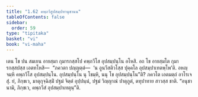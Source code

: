 ```yaml
---
title: "1.62 คพฺภวีสูปสมฺปทานุชานน"
tableOfContents: false
sidebar:
  order: 59
type: "tipitaka"
basket: "vi"
book: "vi-maha"
---
```



<DynamicBreadcrumb />

<Division number="124" book="vi-maha">

<Paragraph number="514" book="vi-maha">
เตน โข ปน สมเยน อายสฺมา กุมารกสฺสโป คพฺภวีโส อุปสมฺปนฺโน อโหสิ. อถ โข อายสฺมโต กุมารกสฺสปสฺส เอตทโหสิ—  “ภควตา ปญฺญตฺตํ—  ‘น อูนวีสติวโสฺส ปุคฺคโล อุปสมฺปาเทตพฺโพ’ติ. อหญฺจมฺหิ คพฺภวีโส อุปสมฺปนฺโน. อุปสมฺปนฺโน นุ โขมฺหิ, นนุ โข อุปสมฺปนฺโน”ติ? ภควโต เอตมตฺถํ อาโรเจสุํ. ยํ, ภิกฺขเว, มาตุกุจฺฉิสฺมิํ ปฐมํ จิตฺตํ อุปฺปนฺนํ, ปฐมํ วิญฺญาณํ ปาตุภูตํ, ตทุปาทาย สาวสฺส ชาติ. “อนุชานามิ, ภิกฺขเว, คพฺภวีสํ อุปสมฺปาเทตุนฺ”ติ.
</Paragraph>
</Division>